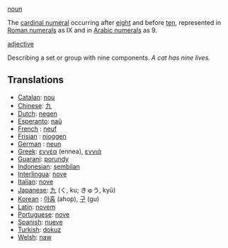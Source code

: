 [[noun]]

The [[cardinal numeral]] occurring after [[eight]] and before [[ten]], represented in [[Roman numerals]] as IX and in [[Arabic numerals]] as 9.

[[adjective]]

Describing a set or group with nine components. ''A cat has nine lives.''

==Translations==
*[[Catalan]]: [[nou]]
*[[Chinese]]: [[九]]
*[[Dutch]]: [[negen]]
*[[Esperanto]]: [[naŭ]]
*[[French]] : [[neuf]]
*[[Frisian]] : [[njoggen]]
*[[German]] : [[neun]]
*[[Greek]]: [[εννέα]] (ennea), [[εννιά]]
*[[Guarani]]: [[porundy]]
*[[Indonesian]]: [[sembilan]]
*[[Interlingua]]: [[nove]]
*[[Italian]]: [[nove]]
*[[Japanese]]: [[九]] (く, ku; きゅう, kyū)
*[[Korean]] : [[아홉]] (ahop), [[구]] (gu)
*[[Latin]]: [[novem]]
*[[Portuguese]]: [[nove]]
*[[Spanish]]: [[nueve]]
*[[Turkish]]: [[dokuz]]
*[[Welsh]]: [[naw]]